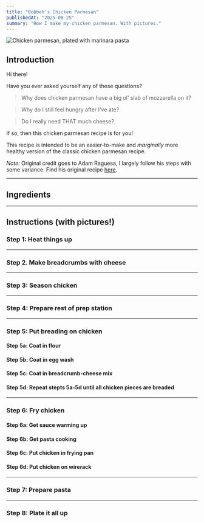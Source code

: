 ```yaml
---
title: "Bobbeh's Chicken Parmesan"
publishedAt: "2025-08-25"
summary: "How I make my chicken parmesan. With pictures."
---
```


![Chicken parmesan, plated with marinara pasta](https://pub-22e36f870e1647a6a48e07c2fa9d9ae8.r2.dev/finished.JPEG)

<Table
    headers={["Prep time", "Cook time", "Total time", "Servings", "Difficulty"]}
    rows={[["25m", "15m", "40m", "4", "Medium"]]}
/>

## Introduction

Hi there!

Have you ever asked yourself any of these questions?

> Why does chicken parmesan have a big ol' slab of mozzarella on it?

> Why do I still feel hungry after I've ate?

> Do I really need THAT much cheese?

If so, then this chicken parmesan recipe is for you!

This recipe is intended to be an easier-to-make and _marginally_ more healthy version of the classic chicken parmesan recipe.

_Note:_ Original credit goes to Adam Raguesa, I largely follow his steps with some variance.
Find his original recipe [here](https://www.youtube.com/watch?v=p-LY9b1u_io).

<div className="flex items-center justify-center">
    <BlogCarousel
        images={[
            "https://pub-22e36f870e1647a6a48e07c2fa9d9ae8.r2.dev/IMG_9482.JPEG",
        ]}
    />
</div>

---

## Ingredients

---

## Instructions (with pictures!)

### Step 1: Heat things up

---

### Step 2. Make breadcrumbs with cheese

---

### Step 3: Season chicken

---

### Step 4: Prepare rest of prep station

---

### Step 5: Put breading on chicken

#### Step 5a: Coat in flour

#### Step 5b: Coat in egg wash

#### Step 5c: Coat in breadcrumb-cheese mix

#### Step 5d: Repeat stepts 5a-5d until all chicken pieces are breaded

---

### Step 6: Fry chicken

#### Step 6a: Get sauce warming up

#### Step 6b: Get pasta cooking

#### Step 6c: Put chicken in frying pan

#### Step 6d: Put chicken on wirerack

---

### Step 7: Prepare pasta

---

### Step 8: Plate it all up
